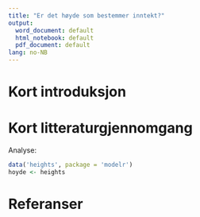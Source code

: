 ```yaml
---
title: "Er det høyde som bestemmer inntekt?"
output:
  word_document: default
  html_notebook: default
  pdf_document: default
lang: no-NB
---
```


# Kort introduksjon

# Kort litteraturgjennomgang

Analyse:

```r
data('heights', package = 'modelr')
hoyde <- heights
```

# Referanser




